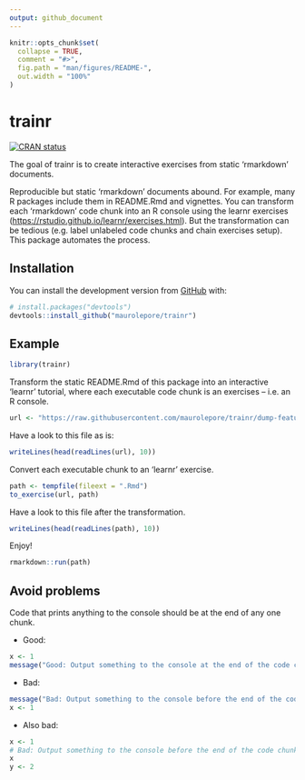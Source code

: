 ```yaml
---
output: github_document
---
```


<!-- README.md is generated from README.Rmd. Please edit that file -->

```r
knitr::opts_chunk$set(
  collapse = TRUE,
  comment = "#>",
  fig.path = "man/figures/README-",
  out.width = "100%"
)
```

# trainr

<!-- badges: start -->
[![CRAN status](https://www.r-pkg.org/badges/version/trainr)](https://CRAN.R-project.org/package=trainr)
<!-- badges: end -->

The goal of trainr is to create interactive exercises from static 'rmarkdown' documents.

Reproducible but static 'rmarkdown' documents abound. For example, many R
packages include them in README.Rmd and vignettes. You can transform each
'rmarkdown' code chunk into an R console using the learnr exercises
(<https://rstudio.github.io/learnr/exercises.html>). But the transformation can
be tedious (e.g. label unlabeled code chunks and chain exercises setup). This
package automates the process.

## Installation

You can install the development version from [GitHub](https://github.com/) with:

``` r
# install.packages("devtools")
devtools::install_github("maurolepore/trainr")
```
## Example

```r
library(trainr)
```

Transform the static README.Rmd of this package into an interactive 'learnr' tutorial, where each executable code chunk is an exercises -- i.e. an R console.

```r
url <- "https://raw.githubusercontent.com/maurolepore/trainr/dump-features/README.Rmd"
```

Have a look to this file as is:

```r
writeLines(head(readLines(url), 10))
```

Convert each executable chunk to an 'learnr' exercise.

```r
path <- tempfile(fileext = ".Rmd")
to_exercise(url, path)
```

Have a look to this file after the transformation.

```r
writeLines(head(readLines(path), 10))
```

Enjoy!

```r
rmarkdown::run(path)
```

## Avoid problems

Code that prints anything to the console should be at the end of any one chunk.

* Good:

```r
x <- 1
message("Good: Output something to the console at the end of the code chunk")
```

* Bad:

```r
message("Bad: Output something to the console before the end of the code chunk")
x <- 1
```

* Also bad:

```r
x <- 1
# Bad: Output something to the console before the end of the code chunk
x
y <- 2
```

